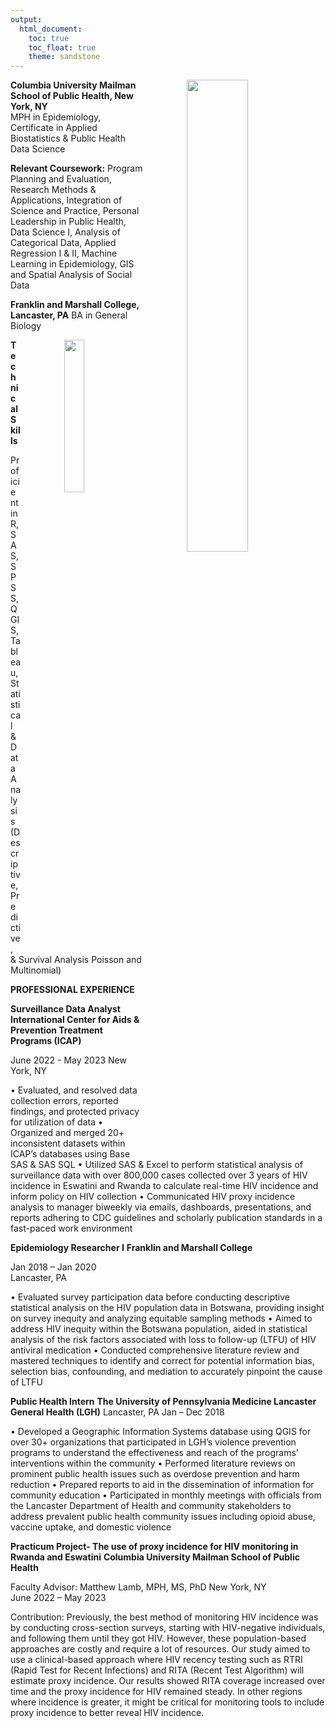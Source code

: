 ```yaml
---
output: 
  html_document:
    toc: true
    toc_float: true
    theme: sandstone
---
```

<img src="logo.jpeg" style="width: 44%; float: right; margin-left: 70px;">

**Columbia University Mailman School of Public Health, New York, NY**         
MPH in Epidemiology, Certificate in Applied Biostatistics & Public Health Data Science 

**Relevant Coursework:** Program Planning and Evaluation, Research Methods & Applications, Integration of Science and Practice, Personal Leadership in Public Health, Data Science I, Analysis of Categorical Data, Applied Regression I & II, Machine Learning in Epidemiology, GIS and Spatial Analysis of Social Data

**Franklin and Marshall College, Lancaster, PA**                                  BA in General Biology    

<img src="logo_2.jpg" style="width: 25%; float: right; margin-left: 70px;">

**Technical Skills**

Proficient in R, SAS, SPSS, QGIS, Tableau, Statistical & Data Analysis (Descriptive, Predictive, & Survival Analysis Poisson and Multinomial)

**PROFESSIONAL EXPERIENCE**

**Surveillance Data Analyst**
**International Center for Aids & Prevention Treatment Programs (ICAP)**

June 2022 - May 2023
New York, NY

•	Evaluated, and resolved data collection errors, reported findings, and protected privacy for utilization of data 
•	Organized and merged 20+ inconsistent datasets within ICAP’s databases using Base SAS & SAS SQL 
•	Utilized SAS & Excel to perform statistical analysis of surveillance data with over 800,000 cases collected over 3 years of HIV incidence in Eswatini and Rwanda to calculate real-time HIV incidence and inform policy on HIV collection 
•	Communicated HIV proxy incidence analysis to manager biweekly via emails, dashboards, presentations, and reports adhering to CDC guidelines and scholarly publication standards in a fast-paced work environment   

**Epidemiology Researcher I**
**Franklin and Marshall College**
                                   
Jan 2018 – Jan 2020  
Lancaster, PA   

•	Evaluated survey participation data before conducting descriptive statistical analysis on the HIV population data in Botswana, providing insight on survey inequity and analyzing equitable sampling methods 
•	Aimed to address HIV inequity within the Botswana population, aided in statistical analysis of the risk factors associated with loss to follow-up (LTFU) of HIV antiviral medication 
•	Conducted comprehensive literature review and mastered techniques to identify and correct for potential information bias, selection bias, confounding, and mediation to accurately pinpoint the cause of LTFU 

**Public Health Intern**
**The University of Pennsylvania Medicine Lancaster General Health (LGH)**
Lancaster, PA
Jan – Dec 2018

•	Developed a Geographic Information Systems database using QGIS for over 30+ organizations that participated in LGH’s violence prevention programs to understand the effectiveness and reach of the programs’ interventions within the community 
•	Performed literature reviews on prominent public health issues such as overdose prevention and harm reduction 
•	Prepared reports to aid in the dissemination of information for community education 
•	Participated in monthly meetings with officials from the Lancaster Department of Health and community stakeholders to address prevalent public health community issues including opioid abuse, vaccine uptake, and domestic violence

**Practicum Project- The use of proxy incidence for HIV monitoring in Rwanda and Eswatini**
**Columbia University Mailman School of Public Health**

Faculty Advisor: Matthew Lamb, MPH, MS, PhD
New York, NY          
June 2022 – May 2023

Contribution: Previously, the best method of monitoring HIV incidence was by conducting cross-section surveys, starting with HIV-negative individuals, and following them until they got HIV. However, these population-based approaches are costly and require a lot of resources. Our study aimed to use a clinical-based approach where HIV recency testing such as RTRI (Rapid Test for Recent Infections) and RITA (Recent Test Algorithm) will estimate proxy incidence. Our results showed RITA coverage increased over time and the proxy incidence for HIV remained steady. In other regions where incidence is greater, it might be critical for monitoring tools to include proxy incidence to better reveal HIV incidence.  


